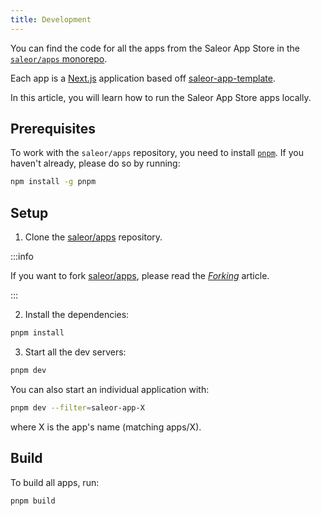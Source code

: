```yaml
---
title: Development
---
```


You can find the code for all the apps from the Saleor App Store in the [`saleor/apps` monorepo](https://github.com/saleor/apps).

Each app is a [Next.js](https://nextjs.org/docs/getting-started) application based off [saleor-app-template](https://github.com/saleor/saleor-app-template).

In this article, you will learn how to run the Saleor App Store apps locally.

## Prerequisites

To work with the `saleor/apps` repository, you need to install [`pnpm`](https://pnpm.io/). If you haven't already, please do so by running:

```bash
npm install -g pnpm
```

## Setup

1. Clone the [saleor/apps](https://github.com/saleor/apps) repository.

:::info

If you want to fork [saleor/apps](https://github.com/saleor/apps), please read the [_Forking_](forking) article.

:::

2. Install the dependencies:

```bash
pnpm install
```

3. Start all the dev servers:

```bash
pnpm dev
```

You can also start an individual application with:

```bash
pnpm dev --filter=saleor-app-X
```

where X is the app's name (matching apps/X).

## Build

To build all apps, run:

```bash
pnpm build
```
